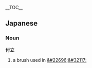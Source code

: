 {{wikipediapar|tsuketate}}
__TOC__
== Japanese ==
=== Noun ===
'''付立'''
# a brush used in [[&#22696;&#32117;]]